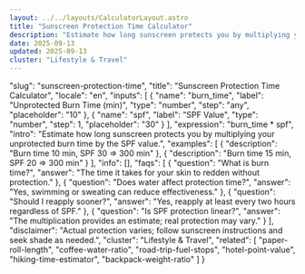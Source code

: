 ```yaml
---
layout: ../../layouts/CalculatorLayout.astro
title: "Sunscreen Protection Time Calculator"
description: "Estimate how long sunscreen protects you by multiplying your unprotected burn time by the SPF value."
date: 2025-09-13
updated: 2025-09-13
cluster: "Lifestyle & Travel"
---
```


  "slug": "sunscreen-protection-time",
  "title": "Sunscreen Protection Time Calculator",
  "locale": "en",
  "inputs": [
    {
      "name": "burn_time",
      "label": "Unprotected Burn Time (min)",
      "type": "number",
      "step": "any",
      "placeholder": "10"
    },
    {
      "name": "spf",
      "label": "SPF Value",
      "type": "number",
      "step": 1,
      "placeholder": "30"
    }
  ],
  "expression": "burn_time * spf",
  "intro": "Estimate how long sunscreen protects you by multiplying your unprotected burn time by the SPF value.",
  "examples": [
    {
      "description": "Burn time 10 min, SPF 30 ⇒ 300 min"
    },
    {
      "description": "Burn time 15 min, SPF 20 ⇒ 300 min"
    }
  ],
  "info": [],
  "faqs": [
    {
      "question": "What is burn time?",
      "answer": "The time it takes for your skin to redden without protection."
    },
    {
      "question": "Does water affect protection time?",
      "answer": "Yes, swimming or sweating can reduce effectiveness."
    },
    {
      "question": "Should I reapply sooner?",
      "answer": "Yes, reapply at least every two hours regardless of SPF."
    },
    {
      "question": "Is SPF protection linear?",
      "answer": "The multiplication provides an estimate; real protection may vary."
    }
  ],
  "disclaimer": "Actual protection varies; follow sunscreen instructions and seek shade as needed.",
  "cluster": "Lifestyle & Travel",
  "related": [
    "paper-roll-length",
    "coffee-water-ratio",
    "road-trip-fuel-stops",
    "hotel-point-value",
    "hiking-time-estimator",
    "backpack-weight-ratio"
  ]
}

<Calculator schema={schema} />
